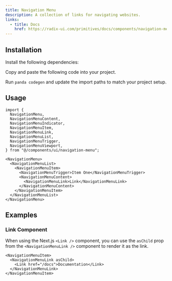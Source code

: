 ```yaml
---
title: Navigation Menu
description: A collection of links for navigating websites.
links:
  - title: Docs
    href: https://radix-ui.com/primitives/docs/components/navigation-menu
---
```


<ComponentPreview name="navigation-menu-demo" />

## Installation

<Steps>

<Step>Install the following dependencies:</Step>

<PackageInstaller name="@radix-ui/react-navigation-menu" />

<Step>Copy and paste the following code into your project.</Step>

<ComponentSource name="navigation-menu.ts" type="slot-recipe" />

<ComponentSource name="navigation-menu.tsx" type="component" />

<Step>Run `panda codegen` and update the import paths to match your project setup.</Step>

</Steps>

## Usage

```tsx
import {
  NavigationMenu,
  NavigationMenuContent,
  NavigationMenuIndicator,
  NavigationMenuItem,
  NavigationMenuLink,
  NavigationMenuList,
  NavigationMenuTrigger,
  NavigationMenuViewport,
} from "@/components/ui/navigation-menu";
```

```tsx
<NavigationMenu>
  <NavigationMenuList>
    <NavigationMenuItem>
      <NavigationMenuTrigger>Item One</NavigationMenuTrigger>
      <NavigationMenuContent>
        <NavigationMenuLink>Link</NavigationMenuLink>
      </NavigationMenuContent>
    </NavigationMenuItem>
  </NavigationMenuList>
</NavigationMenu>
```

## Examples

### Link Component

When using the Next.js `<Link />` component, you can use the `asChild` prop from the
`<NavigationMenuLink />` component to render it as the link.

```tsx
<NavigationMenuItem>
  <NavigationMenuLink asChild>
    <Link href="/docs">Documentation</Link>
  </NavigationMenuLink>
</NavigationMenuItem>
```
